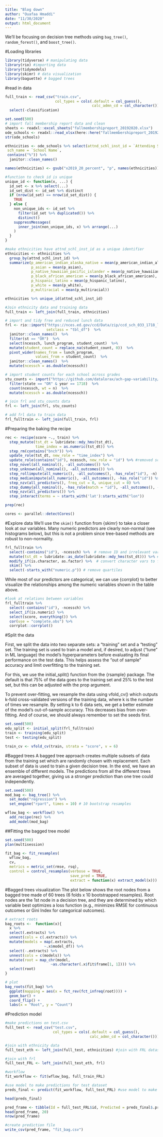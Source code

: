 ```yaml
---
title: "Blog down"
author: "Ouafaa Hmaddi"
date: "11/30/2020"
output: html_document
---
```



We’ll be focusing on decision tree methods using `bag_tree()`, `random_forest()`, and `boost_tree()`. 

#Loading libraries
```r
library(tidyverse) # manipulating data
library(rio) #importing data
library(tidymodels) 
library(skimr) # data visualization
library(baguette) # bagged trees
```


#read in data
```r
full_train <- read_csv("train.csv",
                       col_types = cols(.default = col_guess(), 
                                        calc_admn_cd = col_character()))  %>% 
  select(-classification)
```

```r
set.seed(500)
# import fall membership report data and clean 
sheets <- readxl::excel_sheets("fallmembershipreport_20192020.xlsx")
ode_schools <- readxl::read_xlsx(here::here("fallmembershipreport_20192020.xlsx"), sheet = sheets[4])
str(ode_schools)

ethnicities <- ode_schools %>% select(attnd_schl_inst_id = `Attending School ID`, 
 sch_name = `School Name`, 
 contains("%")) %>%
  janitor::clean_names()

names(ethnicities) <- gsub("x2019_20_percent", "p", names(ethnicities))

#function to check id is unique
unique_id <- function(x, ...) {
  id_set <- x %>% select(...)
  id_set_dist <- id_set %>% distinct
  if (nrow(id_set) == nrow(id_set_dist)) {
    TRUE
  } else {
    non_unique_ids <- id_set %>% 
      filter(id_set %>% duplicated()) %>% 
      distinct()
    suppressMessages(
      inner_join(non_unique_ids, x) %>% arrange(...)
    )
  }
}

#make ethnicities have attnd_schl_inst_id as a unique identifier 
ethnicities <- ethnicities %>%
  group_by(attnd_schl_inst_id) %>%
  summarize(p_american_indian_alaska_native = mean(p_american_indian_alaska_native),
            p_asian = mean(p_asian),
            p_native_hawaiian_pacific_islander = mean(p_native_hawaiian_pacific_islander),
            p_black_african_american = mean(p_black_african_american),
            p_hispanic_latino = mean(p_hispanic_latino),
            p_white = mean(p_white),
            p_multiracial = mean(p_multiracial))

ethnicities %>% unique_id(attnd_schl_inst_id)

#Join ethnicity data and training data
full_train <- left_join(full_train, ethnicities)

# import and tidy free and reduced lunch data 
frl <- rio::import("https://nces.ed.gov/ccd/Data/zip/ccd_sch_033_1718_l_1a_083118.zip",
                   setclass = "tbl_df")  %>% 
  janitor::clean_names()  %>% 
  filter(st == "OR")  %>%
  select(ncessch, lunch_program, student_count)  %>% 
  mutate(student_count = replace_na(student_count, 0))  %>% 
  pivot_wider(names_from = lunch_program,
              values_from = student_count)  %>% 
  janitor::clean_names()  %>% 
  mutate(ncessch = as.double(ncessch))

# import student counts for each school across grades
stu_counts <- import("https://github.com/datalorax/ach-gap-variability/raw/master/data/achievement-gaps-geocoded.csv", setclass = "tbl_df")  %>% 
  filter(state == "OR" & year == 1718)  %>% 
  count(ncessch, wt = n)  %>% 
  mutate(ncessch = as.double(ncessch))

# join frl and stu_counts data
frl <- left_join(frl, stu_counts)

# add frl data to train data
frl_fulltrain <- left_join(full_train, frl)


```

#Preparing the baking the recipe

```r
rec <- recipe(score ~., train) %>%
  step_mutate(tst_dt = lubridate::mdy_hms(tst_dt),
              time_index = as.numeric(tst_dt)) %>%
  step_rm(contains("bnch")) %>%
  update_role(tst_dt, new_role = "time_index") %>%
  update_role(contains("id"), ncessch, new_role = "id") %>% #removed sch_name
  step_novel(all_nominal(), -all_outcomes()) %>%
  step_unknown(all_nominal(), -all_outcomes()) %>%
  step_rollimpute(all_numeric(), -all_outcomes(), -has_role("id"), -n) %>%
  step_medianimpute(all_numeric(), -all_outcomes(), -has_role("id")) %>%
  step_nzv(all_predictors(), freq_cut = 0, unique_cut = 0) %>%
  step_dummy(all_nominal(), -has_role(match = "id"), -all_outcomes(), -time_index) %>%
  step_nzv(all_predictors()) %>%
  step_interact(terms = ~ starts_with('lat'):starts_with("lon"))

prep(rec)

cores <- parallel::detectCores()
```

#Explore data
We’ll use the `skim()` function from {skimr} to take a closer look at our variables. Many numeric predictors are clearly non-normal (see histograms below), but this is not a problem since tree-based methods are robust to non-normality.

```r
frl_fulltrain %>% 
  select(-contains("id"), -ncessch) %>%  # remove ID and irrelevant variables
  mutate(tst_dt = lubridate::as_date(lubridate::mdy_hms(tst_dt))) %>% # covert test date to date
  modify_if(is.character, as.factor) %>%  # convert character vars to factors
  skim() %>% 
  select(-starts_with("numeric.p")) # remove quartiles
```

While most of our predictors are categorical, we can use {corrplot} to better visualize the relationships among the numeric variables shown in the table above.

```r
#look at relations between variables
frl_fulltrain %>% 
  select(-contains("id"), -ncessch) %>% 
  select_if(is.numeric) %>% 
  select(score, everything()) %>% 
  cor(use = "complete.obs") %>% 
  corrplot::corrplot()
```
#Split the data 

First, we split the data into two separate sets: a “training” set and a “testing” set. The training set is used to train a model and, if desired, to adjust (“tune” in ML language) the model’s hyperparameters before evaluating its final performance on the test data. This helps assess the “out of sample” accuracy and limit overfitting to the training set. 

For this, we use the initial_split() function from the {rsample} package. The default is that 75% of the data goes to the training set and 25% to the test set, but this can be adjusted with the prop argument. 

To prevent over-fitting, we resample the data using vfold_cv() which outputs k-fold cross-validated versions of the training data, where k is the number of times we resample. By setting k to 6 data sets, we get a better estimate of the model’s out-of-sample accuracy. This decreases bias from over-fitting. And of course, we should always remember to set the seeds first.

```r
set.seed(500)
edu_split <- initial_split(frl_fulltrain)
train <- training(edu_split)
test <- testing(edu_split)

train_cv <- vfold_cv(train, strata = "score", v = 6)
```


#Bagged trees
A bagged tree approach creates multiple subsets of data from the training set which are randomly chosen with replacement. Each subset of data is used to train a given decision tree. In the end, we have an ensemble of different models. The predictions from all the different trees are averaged together, giving us a stronger prediction than one tree could independently.

```r
set.seed(500)
mod_bag <- bag_tree() %>%
  set_mode("regression") %>%
  set_engine("rpart", times = 10) # 10 bootstrap resamples

wflow_bag <- workflow() %>% 
  add_recipe(rec) %>%
  add_model(mod_bag)
```

##Fitting the bagged tree model
```r
set.seed(500)
plan(multisession)

fit_bag <- fit_resamples(
  wflow_bag,
  cv,
  metrics = metric_set(rmse, rsq),
  control = control_resamples(verbose = TRUE,
                              save_pred = TRUE,
                              extract = function(x) extract_model(x)))
```

#Bagged trees visualization 
The plot below shows the root nodes from a bagged tree made of 60 trees (6 folds x 10 bootstrapped resamples). Root nodes are the 1st node in a decision tree, and they are determined by which variable best optimizes a loss function (e.g., minimizes RMSE for continuous outcomes or Gini Index for categorical outcomes). 

```r
# extract roots
bag_roots <-  function(x){
  x %>% 
  select(.extracts) %>% 
  unnest(cols = c(.extracts)) %>% 
  mutate(models = map(.extracts,
                  ~.x$model_df)) %>% 
  select(-.extracts) %>% 
  unnest(cols = c(models)) %>% 
  mutate(root = map_chr(model,
                     ~as.character(.x$fit$frame[1, 1]))) %>%
  select(root)  
}

# plot
bag_roots(fit_bag) %>% 
  ggplot(mapping = aes(x = fct_rev(fct_infreq(root)))) + 
  geom_bar() + 
  coord_flip() + 
  labs(x = "Root", y = "Count")

```

#Prediction model 

```r
#make predictions on test.csv
full_test <- read_csv("test.csv",
                      col_types = cols(.default = col_guess(), 
                                       calc_admn_cd = col_character()))

#join with ethnicity data
full_test_eth <- left_join(full_test, ethnicities) #join with FRL dataset

#join with frl
full_test_FRL <- left_join(full_test_eth, frl)

#workflow
fit_workflow <- fit(wflow_bag, full_train_FRL)

#use model to make predictions for test dataset
preds_final <- predict(fit_workflow, full_test_FRL) #use model to make predictions for test dataset

head(preds_final)

pred_frame <- tibble(Id = full_test_FRL$id, Predicted = preds_final$.pred)
head(pred_frame, 20)
nrow(pred_frame)

#create prediction file
write_csv(pred_frame, "fit_bag.csv")

```

